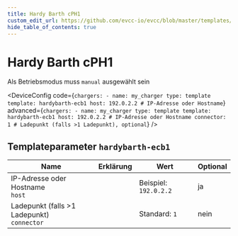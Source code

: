 ```yaml
---
title: Hardy Barth cPH1
custom_edit_url: https://github.com/evcc-io/evcc/blob/master/templates/definition/charger/hardybarth-ecb1.yaml
hide_table_of_contents: true
---
```



# Hardy Barth cPH1

<div className="device-detail-container">
  <div className="device-detail-content">
    <DeviceFeatures features="sponsorship" />

Als Betriebsmodus muss `manual` ausgewählt sein


<DeviceConfig code={`chargers:
    - name: my_charger
      type: template
      template: hardybarth-ecb1
      host: 192.0.2.2 # IP-Adresse oder Hostname`} advanced={`chargers:
    - name: my_charger
      type: template
      template: hardybarth-ecb1
      host: 192.0.2.2 # IP-Adresse oder Hostname
      connector: 1 # Ladepunkt (falls >1 Ladepunkt), optional`} />
  </div>
  <div className="device-detail-icon">
    <evcc-icon
      type="charger"
      name="hardy-barth-cph1"
      size="400px"
      alt="Hardy Barth cPH1"
      className="device-detail-icon-img"
    ></evcc-icon>
  </div>
</div>

## Templateparameter `hardybarth-ecb1`

| Name | Erklärung | Wert | Optional |
|-----------|-----------|------|----------|
| IP-Adresse oder Hostname<br/>`host` |  | Beispiel: `192.0.2.2` | ja |
| Ladepunkt (falls >1 Ladepunkt)<br/>`connector` |  | Standard: `1` | nein |

<SponsorshipRequired />

